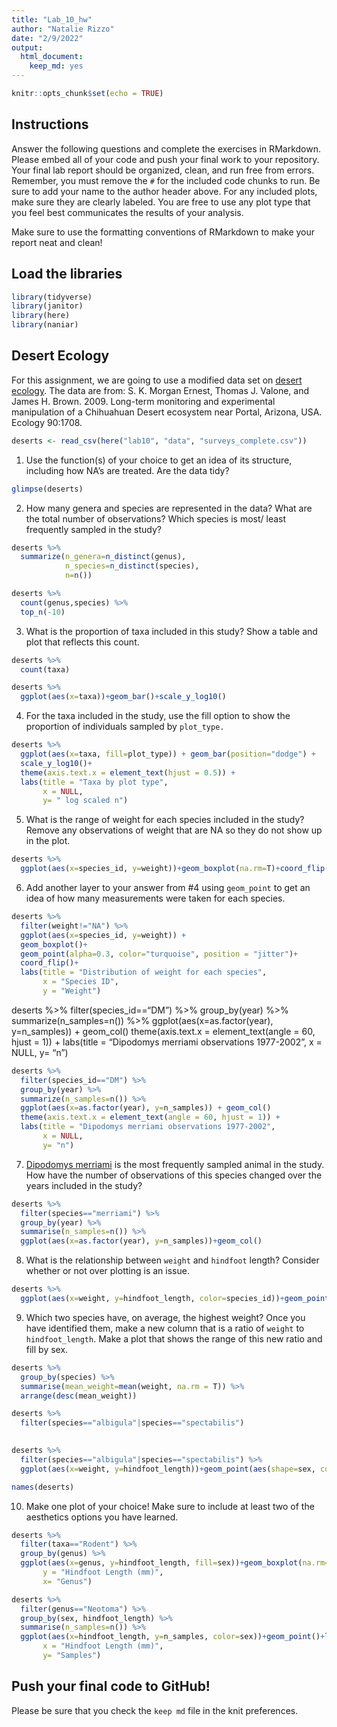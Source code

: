 ```yaml
---
title: "Lab_10_hw"
author: "Natalie Rizzo"
date: "2/9/2022"
output: 
  html_document:
    keep_md: yes
---
```


```r
knitr::opts_chunk$set(echo = TRUE)
```

## Instructions
Answer the following questions and complete the exercises in RMarkdown. Please embed all of your code and push your final work to your repository. Your final lab report should be organized, clean, and run free from errors. Remember, you must remove the `#` for the included code chunks to run. Be sure to add your name to the author header above. For any included plots, make sure they are clearly labeled. You are free to use any plot type that you feel best communicates the results of your analysis.  

Make sure to use the formatting conventions of RMarkdown to make your report neat and clean!  

## Load the libraries
```r
library(tidyverse)
library(janitor)
library(here)
library(naniar)
``` 

## Desert Ecology
For this assignment, we are going to use a modified data set on [desert ecology](http://esapubs.org/archive/ecol/E090/118/). The data are from: S. K. Morgan Ernest, Thomas J. Valone, and James H. Brown. 2009. Long-term monitoring and experimental manipulation of a Chihuahuan Desert ecosystem near Portal, Arizona, USA. Ecology 90:1708.
```r
deserts <- read_csv(here("lab10", "data", "surveys_complete.csv"))
```

1. Use the function(s) of your choice to get an idea of its structure, including how NA's are treated. Are the data tidy?  
```r
glimpse(deserts)
```

2. How many genera and species are represented in the data? What are the total number of observations? Which species is most/ least frequently sampled in the study?
```r
deserts %>%
  summarize(n_genera=n_distinct(genus),
            n_species=n_distinct(species),
            n=n())
```
```r
deserts %>% 
  count(genus,species) %>% 
  top_n(-10)
```

3. What is the proportion of taxa included in this study? Show a table and plot that reflects this count.
```r
deserts %>% 
  count(taxa)
```
```r
deserts %>% 
  ggplot(aes(x=taxa))+geom_bar()+scale_y_log10()
```

4. For the taxa included in the study, use the fill option to show the proportion of individuals sampled by `plot_type.`
```r
deserts %>% 
  ggplot(aes(x=taxa, fill=plot_type)) + geom_bar(position="dodge") +
  scale_y_log10()+
  theme(axis.text.x = element_text(hjust = 0.5)) +
  labs(title = "Taxa by plot type",
       x = NULL,
       y= " log scaled n")
```

5. What is the range of weight for each species included in the study? Remove any observations of weight that are NA so they do not show up in the plot.
```r
deserts %>% 
  ggplot(aes(x=species_id, y=weight))+geom_boxplot(na.rm=T)+coord_flip()
```

6. Add another layer to your answer from #4 using `geom_point` to get an idea of how many measurements were taken for each species.
```r
deserts %>% 
  filter(weight!="NA") %>% 
  ggplot(aes(x=species_id, y=weight)) +
  geom_boxplot()+
  geom_point(alpha=0.3, color="turquoise", position = "jitter")+
  coord_flip()+
  labs(title = "Distribution of weight for each species",
       x = "Species ID",
       y = "Weight")
```
deserts %>% 
  filter(species_id=="DM") %>% 
  group_by(year) %>% 
  summarize(n_samples=n()) %>% 
  ggplot(aes(x=as.factor(year), y=n_samples)) + geom_col()
  theme(axis.text.x = element_text(angle = 60, hjust = 1)) +
  labs(title = "Dipodomys merriami observations 1977-2002",
       x = NULL,
       y= "n")
```r
deserts %>% 
  filter(species_id=="DM") %>% 
  group_by(year) %>% 
  summarize(n_samples=n()) %>% 
  ggplot(aes(x=as.factor(year), y=n_samples)) + geom_col()
  theme(axis.text.x = element_text(angle = 60, hjust = 1)) +
  labs(title = "Dipodomys merriami observations 1977-2002",
       x = NULL,
       y= "n")
```
       
7. [Dipodomys merriami](https://en.wikipedia.org/wiki/Merriam's_kangaroo_rat) is the most frequently sampled animal in the study. How have the number of observations of this species changed over the years included in the study?
```r
deserts %>% 
  filter(species=="merriami") %>% 
  group_by(year) %>% 
  summarise(n_samples=n()) %>% 
  ggplot(aes(x=as.factor(year), y=n_samples))+geom_col()
```

8. What is the relationship between `weight` and `hindfoot` length? Consider whether or not over plotting is an issue.
```r
deserts %>% 
  ggplot(aes(x=weight, y=hindfoot_length, color=species_id))+geom_point(na.rm=T)+geom_jitter()
```


9. Which two species have, on average, the highest weight? Once you have identified them, make a new column that is a ratio of `weight` to `hindfoot_length`. Make a plot that shows the range of this new ratio and fill by sex.
```r
deserts %>% 
  group_by(species) %>%
  summarise(mean_weight=mean(weight, na.rm = T)) %>% 
  arrange(desc(mean_weight))
```
```r
deserts %>% 
  filter(species=="albigula"|species=="spectabilis") 
  
```

```r
deserts %>% 
  filter(species=="albigula"|species=="spectabilis") %>% 
  ggplot(aes(x=weight, y=hindfoot_length))+geom_point(aes(shape=sex, color=sex, na.rm = T))
```
```r
names(deserts)
```


10. Make one plot of your choice! Make sure to include at least two of the aesthetics options you have learned.
```r
deserts %>% 
  filter(taxa=="Rodent") %>% 
  group_by(genus) %>% 
  ggplot(aes(x=genus, y=hindfoot_length, fill=sex))+geom_boxplot(na.rm=T)+coord_flip()+labs(title = "Hindfoot Length By Genus and Sex",
       y = "Hindfoot Length (mm)",
       x= "Genus")
```
```r
deserts %>% 
  filter(genus=="Neotoma") %>%
  group_by(sex, hindfoot_length) %>% 
  summarise(n_samples=n()) %>% 
  ggplot(aes(x=hindfoot_length, y=n_samples, color=sex))+geom_point()+labs(title = "Hindfoot Length of Neotoma and Sex",
       x = "Hindfoot Length (mm)",
       y= "Samples")
```

## Push your final code to GitHub!
Please be sure that you check the `keep md` file in the knit preferences. 
